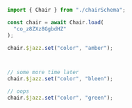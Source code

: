 ```ts
import { Chair } from "./chairSchema";

const chair = await Chair.load(
  "co_z8ZXz8GgbdHZ"
);

chair.$jazz.set("color", "amber");



// some more time later
chair.$jazz.set("color", "bleen");

// oops
chair.$jazz.set("color", "green");
```